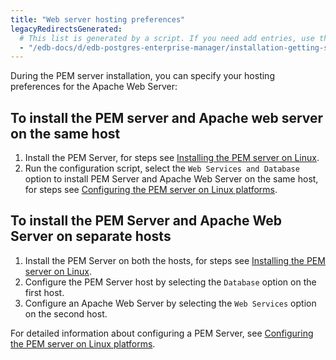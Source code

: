 ```yaml
---
title: "Web server hosting preferences"
legacyRedirectsGenerated:
  # This list is generated by a script. If you need add entries, use the `legacyRedirects` key.
  - "/edb-docs/d/edb-postgres-enterprise-manager/installation-getting-started/linux-installation-guide/8.0/installing_pem_server_and_apache_web_server_preferences.html"
---
```


During the PEM server installation, you can specify your hosting preferences for the Apache Web Server:

## To install the PEM server and Apache web server on the same host

1.  Install the PEM Server, for steps see [Installing the PEM server on Linux](03_installing_pem_server_using_edb_repository).
2.  Run the configuration script, select the `Web Services and Database` option to install PEM Server and Apache Web Server on the same host, for steps see [Configuring the PEM server on Linux platforms](05_configuring_the_pem_server_on_linux/#configuring_the_pem_server_on_linux).

##  To install the PEM Server and Apache Web Server on separate hosts

1.  Install the PEM Server on both the hosts, for steps see [Installing the PEM server on Linux](03_installing_pem_server_using_edb_repository).
2.  Configure the PEM Server host by selecting the `Database` option on the first host. 
3.  Configure an Apache Web Server by selecting the `Web Services` option on the second host.

For detailed information about configuring a PEM Server, see [Configuring the PEM server on Linux platforms](05_configuring_the_pem_server_on_linux/#configuring_the_pem_server_on_linux).
